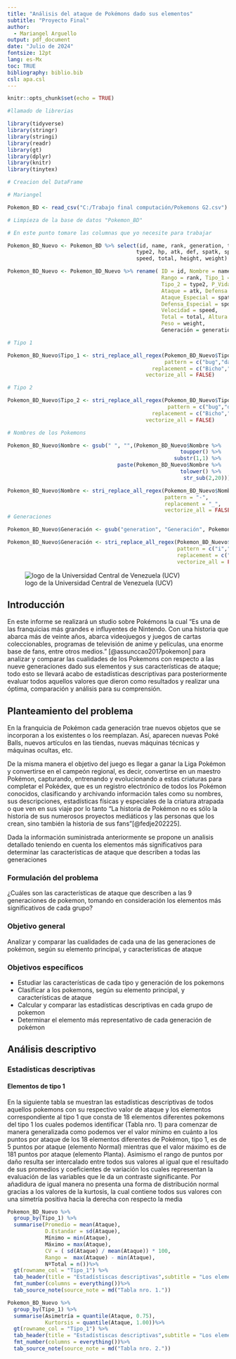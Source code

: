 ```yaml
---
title: "Análisis del ataque de Pokémons dado sus elementos"
subtitle: "Proyecto Final"
author:
  - Mariangel Arguello
output: pdf_document
date: "Julio de 2024"
fontsize: 12pt
lang: es-Mx
toc: TRUE
bibliography: biblio.bib
csl: apa.csl
---
```


```r
knitr::opts_chunk$set(echo = TRUE)

#llamado de librerias 

library(tidyverse)
library(stringr)
library(stringi)
library(readr)
library(gt) 
library(dplyr)
library(knitr)
library(tinytex)

# Creacion del DataFrame 

# Mariangel

Pokemon_BD <- read_csv("C:/Trabajo final computación/Pokemons G2.csv")

# Limpieza de la base de datos "Pokemon_BD"

# En este punto tomare las columnas que yo necesite para trabajar

Pokemon_BD_Nuevo <- Pokemon_BD %>% select(id, name, rank, generation, type1, 
                                         type2, hp, atk, def, spatk, spdef, 
                                         speed, total, height, weight)

Pokemon_BD_Nuevo <- Pokemon_BD_Nuevo %>% rename( ID = id, Nombre = name,
                                                 Rango = rank, Tipo_1 = type1, 
                                                 Tipo_2 = type2, P_Vida = hp, 
                                                 Ataque = atk, Defensa = def, 
                                                 Ataque_Especial = spatk, 
                                                 Defensa_Especial = spdef, 
                                                 Velocidad = speed, 
                                                 Total = total, Altura = height, 
                                                 Peso = weight, 
                                                 Generación = generation)

# Tipo 1

Pokemon_BD_Nuevo$Tipo_1 <- stri_replace_all_regex(Pokemon_BD_Nuevo$Tipo_1,
                                                  pattern = c("bug","dark","dragon","electric","fairy","fighting","fire","flying","ghost", "grass","ground","normal","poison","psychic","rock","steel","water","ice","None"), 
                                              replacement = c("Bicho","Siniestro","Dragón","Eléctrico","Hada","Lucha","Fuego","Volador","Fantasma","Planta","Tierra","Normal","Veneno","Psíquico","Roca","Acero","Agua","Hielo","Ninguno"),
                                            vectorize_all = FALSE)

# Tipo 2

Pokemon_BD_Nuevo$Tipo_2 <- stri_replace_all_regex(Pokemon_BD_Nuevo$Tipo_2,
                                                   pattern = c("bug","dark","dragon","electric","fairy","fighting","fire","flying","ghost", "grass","ground","normal","poison","psychic","rock","steel","water","ice","None"), 
                                              replacement = c("Bicho","Siniestro","Dragón","Eléctrico","Hada","Lucha","Fuego","Volador","Fantasma","Planta","Tierra","Normal","Veneno","Psíquico","Roca","Acero","Agua","Hielo","Ninguno"),
                                            vectorize_all = FALSE)

# Nombres de los Pokemons

Pokemon_BD_Nuevo$Nombre <- gsub(" ", "",(Pokemon_BD_Nuevo$Nombre %>% 
                                                       toupper() %>% 
                                                     substr(1,1) %>% 
                                   paste(Pokemon_BD_Nuevo$Nombre %>%
                                                       tolower() %>%
                                                        str_sub(2,20))))

Pokemon_BD_Nuevo$Nombre <- stri_replace_all_regex(Pokemon_BD_Nuevo$Nombre,
                                                  pattern = "-",
                                                  replacement = "_",
                                                  vectorize_all = FALSE)
# Generaciones

Pokemon_BD_Nuevo$Generación <- gsub("generation", "Generación", Pokemon_BD_Nuevo$Generación)

Pokemon_BD_Nuevo$Generación <- stri_replace_all_regex(Pokemon_BD_Nuevo$Generación,
                                                      pattern = c("i","v","x","-"),
                                                      replacement = c("I","V","X","_"),
                                                      vectorize_all = FALSE)

```

![logo de la Universidad Central de Venezuela (UCV)](ucv.png)

\pagebreak

## Introducción

En este informe se realizará un studio sobre Pokémons la cual “Es una de las franquicias más grandes e influyentes de Nintendo. Con una historia que abarca más de veinte años, abarca videojuegos y juegos de cartas coleccionables, programas de televisión de anime y películas, una enorme base de fans, entre otros medios.” [@assunccao2017pokemon] para analizar y comparar las cualidades de los Pokemons con respecto a las nueve generaciones dado sus elementos y sus características de ataque; todo esto se llevará acabo de estadísticas descriptivas para posteriormente evaluar todos aquellos valores que dieron como resultados y realizar una óptima, comparación y análisis para su comprensión.

## Planteamiento del problema

En la franquicia de Pokémon cada generación trae nuevos objetos que se incorporan a los existentes o los reemplazan. Así, aparecen nuevas Poké Balls, nuevos artículos en las tiendas, nuevas máquinas técnicas y máquinas ocultas, etc.

De la misma manera el objetivo del juego es llegar a ganar la Liga Pokémon y convertirse en el campeón regional, es decir, convertirse en un maestro Pokémon, capturando, entrenando y evolucionando a estas criaturas para completar el Pokédex, que es un registro electrónico de todos los Pokémon conocidos, clasificando y archivando información tales como su nombres, sus descripciones, estadísticas físicas y especiales de la criatura atrapada o que ven en sus viaje por lo tanto “La historia de Pokémon no es sólo la historia de sus numerosos proyectos mediáticos y las personas que los crean, sino también la historia de sus fans”[@fedje202225].

Dada la información suministrada anteriormente se propone un analisis detallado teniendo en cuenta los elementos más significativos para determinar las características de ataque que describen a todas las generaciones


### Formulación del problema

¿Cuáles son las características de ataque que describen a las 9 generaciones de pokemon, tomando en consideración los elementos más significativos de cada grupo?

### Objetivo general

Analizar y comparar las cualidades de cada una de las generaciones de pokémon, según su elemento principal, y características de ataque

### Objetivos específicos

-   Estudiar las características de cada tipo y generación de los pokemons
-   Clasificar a los pokemons, según su elemento principal, y características de ataque
-   Calcular y comparar las estadísticas descriptivas en cada grupo de pokemon
-   Determinar el elemento más representativo de cada generación de pokémon

## Análisis descriptivo

### Estadísticas descriptivas 

#### Elementos de tipo 1

En la siguiente tabla se muestran las estadísticas descriptivas de todos aquellos pokemons con su respectivo valor de ataque y los elementos correspondiente al tipo 1 que consta de 18 elementos diferentes pokemons del tipo 1 los cuales podemos identificar (Tabla nro. 1) para comenzar de manera generalizada como podemos ver el valor mínimo en cuánto a los puntos por ataque de los 18 elementos diferentes de Pokémon, tipo 1, es de 5 puntos por ataque (elemento Normal) mientras que el valor máximo es de 181 puntos por ataque (elemento Planta). Asimismo el rango de puntos por daño resulta ser intercalado entre todos sus valores al igual que el resultado de sus promedios y coeficientes de variación los cuales representan la evaluación de las variables que le da un contraste significante. Por añadidura de igual manera no presenta una forma de distribución normal gracias a los valores de la kurtosis, la cual contiene todos sus valores con una simetría positiva hacia la derecha con respecto la media

```r
Pokemon_BD_Nuevo %>% 
  group_by(Tipo_1) %>% 
  summarise(Promedio = mean(Ataque),
            D.Estandar = sd(Ataque),
            Mínimo = min(Ataque),
            Máximo = max(Ataque),
            CV = ( sd(Ataque) / mean(Ataque)) * 100,
            Rango =  max(Ataque) - min(Ataque),
            NºTotal = n())%>% 
  gt(rowname_col = "Tipo_1") %>%
  tab_header(title = "Estadístiscas descriptivas",subtitle = "Los elementos de 1º tipo") %>%
  fmt_number(columns = everything())%>%
  tab_source_note(source_note = md("Tabla nro. 1."))
```

```r
Pokemon_BD_Nuevo %>% 
  group_by(Tipo_1) %>% 
  summarise(Asimetría = quantile(Ataque, 0.75), 
            Kurtorsis = quantile(Ataque, 1.00))%>% 
  gt(rowname_col = "Tipo_1") %>%
  tab_header(title = "Estadístiscas descriptivas",subtitle = "Los elementos de 1º tipo (2)") %>%
  fmt_number(columns = everything())%>%
  tab_source_note(source_note = md("Tabla nro. 2."))
```